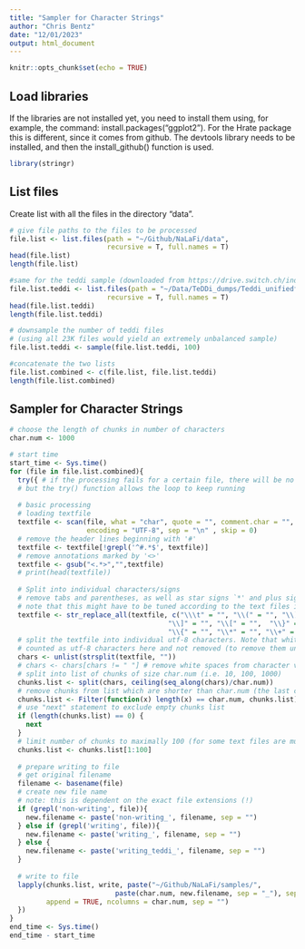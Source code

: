 ```yaml
---
title: "Sampler for Character Strings"
author: "Chris Bentz"
date: "12/01/2023"
output: html_document
---
```


```r
knitr::opts_chunk$set(echo = TRUE)
```

## Load libraries
If the libraries are not installed yet, you need to install them using, for example, the command: install.packages("ggplot2"). For the Hrate package this is different, since it comes from github. The devtools library needs to be installed, and then the install_github() function is used.
```r
library(stringr)
```

## List files
Create list with all the files in the directory "data". 
```r
# give file paths to the files to be processed
file.list <- list.files(path = "~/Github/NaLaFi/data", 
                        recursive = T, full.names = T)
head(file.list)
length(file.list)

#same for the teddi sample (downloaded from https://drive.switch.ch/index.php/s/MJv7xFkzqlzFn0y)
file.list.teddi <- list.files(path = "~/Data/TeDDi_dumps/Teddi_unifiedformat", 
                        recursive = T, full.names = T)
head(file.list.teddi)
length(file.list.teddi)

# downsample the number of teddi files 
# (using all 23K files would yield an extremely unbalanced sample)
file.list.teddi <- sample(file.list.teddi, 100)

#concatenate the two lists
file.list.combined <- c(file.list, file.list.teddi)
length(file.list.combined)
```

## Sampler for Character Strings
```r
# choose the length of chunks in number of characters
char.num <- 1000

# start time
start_time <- Sys.time()
for (file in file.list.combined){
  try({ # if the processing fails for a certain file, there will be no output for this file,
  # but the try() function allows the loop to keep running  
  
  # basic processing
  # loading textfile
  textfile <- scan(file, what = "char", quote = "", comment.char = "", 
                   encoding = "UTF-8", sep = "\n" , skip = 0) 
  # remove the header lines beginning with '#'
  textfile <- textfile[!grepl('^#.*$', textfile)]
  # remove annotations marked by '<>'
  textfile <- gsub("<.*>","",textfile) 
  # print(head(textfile))
  
  # Split into individual characters/signs 
  # remove tabs and parentheses, as well as star signs `*' and plus signs `+´
  # note that this might have to be tuned according to the text files included
  textfile <- str_replace_all(textfile, c("\\\t" = "", "\\(" = "", "\\)" = "", 
                                       "\\]" = "", "\\[" = "",  "\\}" = "", 
                                       "\\{" = "", "\\*" = "", "\\+" = ""))
  # split the textfile into individual utf-8 characters. Note that white spaces are
  # counted as utf-8 characters here and not removed (to remove them uncomment line below).
  chars <- unlist(strsplit(textfile, ""))
  # chars <- chars[chars != " "] # remove white spaces from character vector
  # split into list of chunks of size char.num (i.e. 10, 100, 1000)
  chunks.list <- split(chars, ceiling(seq_along(chars)/char.num))
  # remove chunks from list which are shorter than char.num (the last chunk likely is)
  chunks.list <- Filter(function(x) length(x) == char.num, chunks.list)
  # use "next" statement to exclude empty chunks list
  if (length(chunks.list) == 0) {
    next
  }
  # limit number of chunks to maximally 100 (for some text files are much larger than others)
  chunks.list <- chunks.list[1:100]
  
  # prepare writing to file
  # get original filename
  filename <- basename(file)
  # create new file name 
  # note: this is dependent on the exact file extensions (!)
  if (grepl('non-writing', file)){
    new.filename <- paste('non-writing_', filename, sep = "")
  } else if (grepl('writing', file)){
    new.filename <- paste('writing_', filename, sep = "")
  } else {
    new.filename <- paste('writing_teddi_', filename, sep = "")
  }
  
  # write to file
  lapply(chunks.list, write, paste("~/Github/NaLaFi/samples/", 
                          paste(char.num, new.filename, sep = "_"), sep = ""), 
         append = TRUE, ncolumns = char.num, sep = "")
  })
}
end_time <- Sys.time()
end_time - start_time
```
